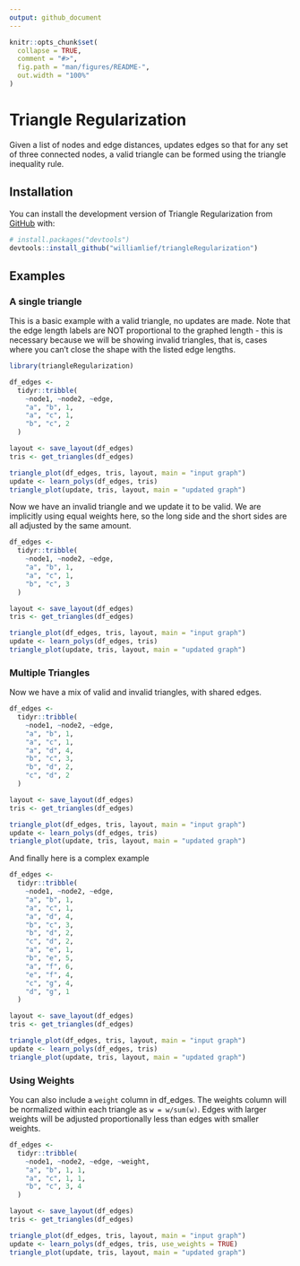 ```yaml
---
output: github_document
---
```


<!-- README.md is generated from README.Rmd. Please edit that file -->

```r
knitr::opts_chunk$set(
  collapse = TRUE,
  comment = "#>",
  fig.path = "man/figures/README-",
  out.width = "100%"
)
```

# Triangle Regularization 

Given a list of nodes and edge distances, updates edges so that for any set of three connected nodes, a valid triangle can be formed using the triangle inequality rule. 

<!-- badges: start -->
<!-- badges: end -->

## Installation

You can install the development version of Triangle Regularization from [GitHub](https://github.com/) with:

``` r
# install.packages("devtools")
devtools::install_github("williamlief/triangleRegularization")
```

## Examples

### A single triangle
This is a basic example with a valid triangle, no updates are made. Note that the edge length labels are NOT proportional to the graphed length - this is necessary because we will be showing invalid triangles, that is, cases where you can't close the shape with the listed edge lengths. 

```r
library(triangleRegularization)

df_edges <-
  tidyr::tribble(
    ~node1, ~node2, ~edge,
    "a", "b", 1,
    "a", "c", 1,
    "b", "c", 2
  )

layout <- save_layout(df_edges)
tris <- get_triangles(df_edges)

triangle_plot(df_edges, tris, layout, main = "input graph")
update <- learn_polys(df_edges, tris)
triangle_plot(update, tris, layout, main = "updated graph")

```

Now we have an invalid triangle and we update it to be valid. We are implicitly using equal weights here, so the long side and the short sides are all adjusted by the same amount.

```r
df_edges <-
  tidyr::tribble(
    ~node1, ~node2, ~edge,
    "a", "b", 1,
    "a", "c", 1,
    "b", "c", 3
  )

layout <- save_layout(df_edges)
tris <- get_triangles(df_edges)

triangle_plot(df_edges, tris, layout, main = "input graph")
update <- learn_polys(df_edges, tris)
triangle_plot(update, tris, layout, main = "updated graph")

```

### Multiple Triangles
Now we have a mix of valid and invalid triangles, with shared edges. 

```r
df_edges <-
  tidyr::tribble(
    ~node1, ~node2, ~edge,
    "a", "b", 1,
    "a", "c", 1,
    "a", "d", 4,
    "b", "c", 3,
    "b", "d", 2,
    "c", "d", 2
  )

layout <- save_layout(df_edges)
tris <- get_triangles(df_edges)

triangle_plot(df_edges, tris, layout, main = "input graph")
update <- learn_polys(df_edges, tris)
triangle_plot(update, tris, layout, main = "updated graph")
```

And finally here is a complex example

```r

df_edges <-
  tidyr::tribble(
    ~node1, ~node2, ~edge,
    "a", "b", 1,
    "a", "c", 1,
    "a", "d", 4,
    "b", "c", 3,
    "b", "d", 2,
    "c", "d", 2,
    "a", "e", 1,
    "b", "e", 5,
    "a", "f", 6,
    "e", "f", 4,
    "c", "g", 4,
    "d", "g", 1
  )

layout <- save_layout(df_edges)
tris <- get_triangles(df_edges)

triangle_plot(df_edges, tris, layout, main = "input graph")
update <- learn_polys(df_edges, tris)
triangle_plot(update, tris, layout, main = "updated graph")
```

### Using Weights

You can also include a `weight` column in df_edges. The weights column will be normalized within each triangle as `w = w/sum(w)`. Edges with larger weights will be adjusted proportionally less than edges with smaller weights. 

```r
df_edges <-
  tidyr::tribble(
    ~node1, ~node2, ~edge, ~weight,
    "a", "b", 1, 1,
    "a", "c", 1, 1,
    "b", "c", 3, 4
  )

layout <- save_layout(df_edges)
tris <- get_triangles(df_edges)

triangle_plot(df_edges, tris, layout, main = "input graph")
update <- learn_polys(df_edges, tris, use_weights = TRUE)
triangle_plot(update, tris, layout, main = "updated graph")
```
